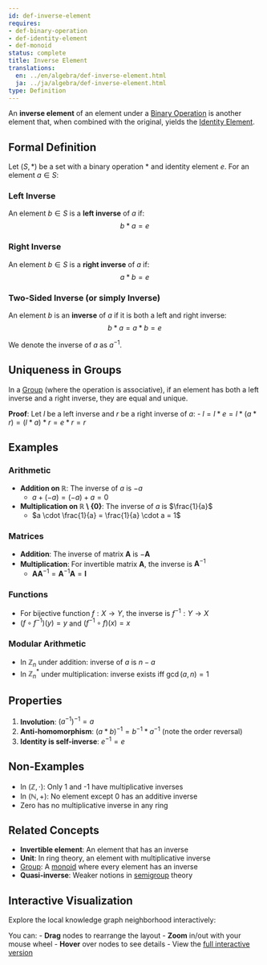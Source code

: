 ```yaml
---
id: def-inverse-element
requires:
- def-binary-operation
- def-identity-element
- def-monoid
status: complete
title: Inverse Element
translations:
  en: ../en/algebra/def-inverse-element.html
  ja: ../ja/algebra/def-inverse-element.html
type: Definition
---
```


An **inverse element** of an element under a [Binary Operation](def-binary-operation.qmd) is another element that, when combined with the original, yields the [Identity Element](def-identity-element.qmd).

## Formal Definition

Let $(S, *)$ be a set with a binary operation $*$ and identity element $e$. For an element $a \in S$:

### Left Inverse
An element $b \in S$ is a **left inverse** of $a$ if:
$$b * a = e$$

### Right Inverse
An element $b \in S$ is a **right inverse** of $a$ if:
$$a * b = e$$

### Two-Sided Inverse (or simply Inverse)
An element $b$ is an **inverse** of $a$ if it is both a left and right inverse:
$$b * a = a * b = e$$

We denote the inverse of $a$ as $a^{-1}$.

## Uniqueness in Groups

In a [Group](def-group.qmd) (where the operation is associative), if an element has both a left inverse and a right inverse, they are equal and unique.

**Proof**: Let $l$ be a left inverse and $r$ be a right inverse of $a$:
- $l = l * e = l * (a * r) = (l * a) * r = e * r = r$

## Examples

### Arithmetic
- **Addition on $\mathbb{R}$**: The inverse of $a$ is $-a$
  - $a + (-a) = (-a) + a = 0$
- **Multiplication on $\mathbb{R} \setminus \{0\}$**: The inverse of $a$ is $\frac{1}{a}$
  - $a \cdot \frac{1}{a} = \frac{1}{a} \cdot a = 1$

### Matrices
- **Addition**: The inverse of matrix $\mathbf{A}$ is $-\mathbf{A}$
- **Multiplication**: For invertible matrix $\mathbf{A}$, the inverse is $\mathbf{A}^{-1}$
  - $\mathbf{A}\mathbf{A}^{-1} = \mathbf{A}^{-1}\mathbf{A} = \mathbf{I}$

### Functions
- For bijective function $f: X \to Y$, the inverse is $f^{-1}: Y \to X$
- $(f \circ f^{-1})(y) = y$ and $(f^{-1} \circ f)(x) = x$

### Modular Arithmetic
- In $\mathbb{Z}_n$ under addition: inverse of $a$ is $n - a$
- In $\mathbb{Z}_n^*$ under multiplication: inverse exists iff $\gcd(a, n) = 1$

## Properties

1. **Involution**: $(a^{-1})^{-1} = a$
2. **Anti-homomorphism**: $(a * b)^{-1} = b^{-1} * a^{-1}$ (note the order reversal)
3. **Identity is self-inverse**: $e^{-1} = e$

## Non-Examples

- In $(\mathbb{Z}, \cdot)$: Only 1 and -1 have multiplicative inverses
- In $(\mathbb{N}, +)$: No element except 0 has an additive inverse
- Zero has no multiplicative inverse in any ring

## Related Concepts

- **Invertible element**: An element that has an inverse
- **Unit**: In ring theory, an element with multiplicative inverse
- [Group](def-group.qmd): A [monoid](def-monoid.qmd) where every element has an inverse
- **Quasi-inverse**: Weaker notions in [semigroup](def-semigroup.qmd) theory

## Interactive Visualization

Explore the local knowledge graph neighborhood interactively:

::: {.graph-viz data-id="def-inverse-element" data-width="700" data-height="500"}
:::

You can:
- **Drag** nodes to rearrange the layout
- **Zoom** in/out with your mouse wheel
- **Hover** over nodes to see details
- View the [full interactive version](../../output/interactive/en/def-inverse-element.html){target="_blank"}
